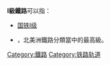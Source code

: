 '''I級鐵路'''可以指：
* [[国铁I级|国铁I级]]
* {{link-en|鐵路分類|Railroad classes}}，北美洲鐵路分類當中的最高級。

{{disambiguation}}
[[Category:鐵路|Category:鐵路]]
[[Category:铁路轨道|Category:铁路轨道]]
